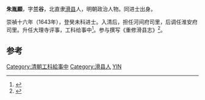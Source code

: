 '''朱胤顯'''，字'''兰谷'''，北直隶[[滑县|滑县]]人，明朝政治人物。同进士出身。

崇禎十六年（1643年），登癸未科进士。入清后，担任河间府司里，后调任淮安府司里。升任大理寺评事，工科给事中<ref>{{cite book|author1=河南省滑县地方史志编纂委员会|title=重修滑县志标注本  （中册）|date=1987年12月|pages=第420页|edition=,第1版}}</ref>。参与撰写《重修滑县志》<ref name="王蒲園1968">{{cite book|author=王蒲園|title=重修滑縣志, Volume 3|url=http://books.google.com/books?id=cR0xAAAAMAAJ|year=1968|publisher=成文出版社|page=406}}</ref>。

==参考==
{{reflist}}
{{明朝人物小作品}}
{{崇禎十六年癸未科殿試金榜}}
{{DEFAULTSORT:Zhu朱}}
[[Category:清朝工科給事中|Category:清朝工科給事中]]
[[Category:滑县人|Category:滑县人]]
[[Category:朱姓|YIN]]